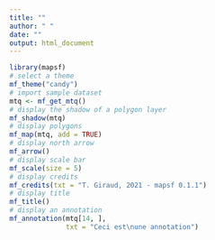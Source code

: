 ```yaml
---
title: ""
author: " "
date: ""
output: html_document
---
```


```r
library(mapsf)
# select a theme
mf_theme("candy")
# import sample dataset
mtq <- mf_get_mtq()
# display the shadow of a polygon layer
mf_shadow(mtq)
# display polygons
mf_map(mtq, add = TRUE)
# display north arrow
mf_arrow()
# display scale bar
mf_scale(size = 5)
# display credits
mf_credits(txt = "T. Giraud, 2021 - mapsf 0.1.1")
# display title
mf_title()
# display an annotation
mf_annotation(mtq[14, ],
              txt = "Ceci est\nune annotation")
```
